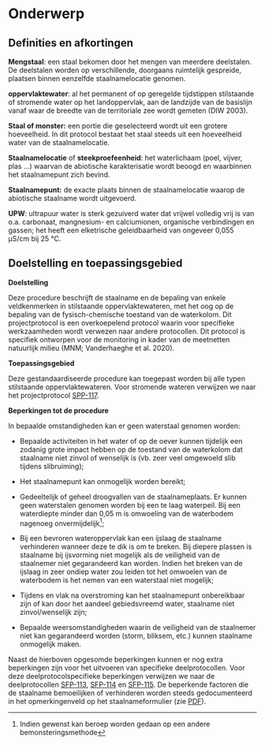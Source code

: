 # Onderwerp

## Definities en afkortingen

**Mengstaal**: een staal bekomen door het mengen van meerdere deelstalen.
De deelstalen worden op verschillende, doorgaans ruimtelijk gespreide, plaatsen binnen eenzelfde staalnamelocatie genomen.

**oppervlaktewater**: al het permanent of op geregelde tijdstippen stilstaande of stromende water op het landoppervlak, aan de landzijde van de basislijn vanaf waar de breedte van de territoriale zee wordt gemeten (DIW 2003).

**Staal of monster:** een portie die geselecteerd wordt uit een grotere hoeveelheid.
In dit protocol bestaat het staal steeds uit een hoeveelheid water van de staalnamelocatie.

**Staalnamelocatie** of **steekproefeenheid**: het waterlichaam (poel, vijver, plas ...) waarvan de abiotische karakterisatie wordt beoogd en waarbinnen het staalnamepunt zich bevind.

**Staalnamepunt:** de exacte plaats binnen de staalnamelocatie waarop de abiotische staalname wordt uitgevoerd.

**UPW**: ultrapuur water is sterk gezuiverd water dat vrijwel volledig vrij is van o.a.
carbonaat, mangnesium- en calciumionen, organische verbindingen en gassen; het heeft een elketrische geleidbaarheid van ongeveer 0,055 µS/cm bij 25 °C.

## Doelstelling en toepassingsgebied

**Doelstelling**

Deze procedure beschrijft de staalname en de bepaling van enkele veldkenmerken in stilstaande oppervlaktewateren, met het oog op de bepaling van de fysisch-chemische toestand van de waterkolom.
Dit projectprotocol is een overkoepelend protocol waarin voor specifieke werkzaamheden wordt verwezen naar andere protocollen.
Dit protocol is specifiek ontworpen voor de monitoring in kader van de meetnetten natuurlijk milieu (MNM; Vanderhaeghe et al. 2020).

**Toepassingsgebied**

Deze gestandaardiseerde procedure kan toegepast worden bij alle typen stilstaande oppervlaktewateren.
Voor stromende wateren verwijzen we naar het projectprotocol [SPP-117]().

**Beperkingen tot de procedure**

In bepaalde omstandigheden kan er geen waterstaal genomen worden:

-   Bepaalde activiteiten in het water of op de oever kunnen tijdelijk een zodanig grote impact hebben op de toestand van de waterkolom dat staalname niet zinvol of wenselijk is (vb. zeer veel omgewoeld slib tijdens slibruiming);

-   Het staalnamepunt kan onmogelijk worden bereikt;

-   Gedeeltelijk of geheel droogvallen van de staalnameplaats.
    Er kunnen geen waterstalen genomen worden bij een te laag waterpeil.
    Bij een waterdiepte minder dan 0,05 m is omwoeling van de waterbodem nagenoeg onvermijdelijk[^02_onderwerp-1];

-   Bij een bevroren wateroppervlak kan een ijslaag de staalname verhinderen wanneer deze te dik is om te breken.
    Bij diepere plassen is staalname bij ijsvorming niet mogelijk als de veiligheid van de staalnemer niet gegarandeerd kan worden.
    Indien het breken van de ijslaag in zeer ondiep water zou leiden tot het omwoelen van de waterbodem is het nemen van een waterstaal niet mogelijk;

-   Tijdens en vlak na overstroming kan het staalnamepunt onbereikbaar zijn of kan door het aandeel gebiedsvreemd water, staalname niet zinvol/wenselijk zijn;

-   Bepaalde weersomstandigheden waarin de veiligheid van de staalnemer niet kan gegarandeerd worden (storm, bliksem, etc.) kunnen staalname onmogelijk maken.

[^02_onderwerp-1]: Indien gewenst kan beroep worden gedaan op een andere bemonsteringsmethode

Naast de hierboven opgesomde beperkingen kunnen er nog extra beperkingen zijn voor het uitvoeren van specifieke deelprotocollen.
Voor deze deelprotocolspecifieke beperkingen verwijzen we naar de deelprotocollen [SFP-113](https://protocols.inbo.be/2023.04/index.html), [SFP-114](https://protocols.inbo.be/2024.03/index.html) en [SFP-115](https://protocols.inbo.be/2024.04/index.html).
De beperkende factoren die de staalname bemoeilijken of verhinderen worden steeds gedocumenteerd in het opmerkingenveld op het staalnameformulier (zie [PDF](./media/Veldformulier_water.pdf)).
